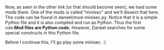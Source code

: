 Now, as seen in the other link (or that should become seen), we load some mods there. One of the mods is called "minisec" and we'll dissect that here. The code can be found in daneel/mod-minisec.py. Notice that it is a simple Python file and it is also compiled and run as Python. Thus the first rule:'''Mod files are Python code.''' However, Daneel searches for some special constructs in this Python file.

Before I continue this, I'll go play some minisec. :)